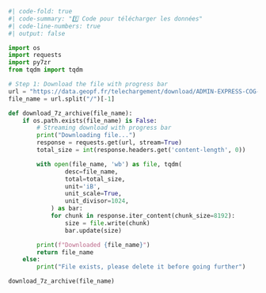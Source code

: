 ```python
#| code-fold: true
#| code-summary: "1️⃣ Code pour télécharger les données"
#| code-line-numbers: true
#| output: false

import os
import requests
import py7zr
from tqdm import tqdm

# Step 1: Download the file with progress bar
url = "https://data.geopf.fr/telechargement/download/ADMIN-EXPRESS-COG-CARTO/ADMIN-EXPRESS-COG-CARTO_3-1__SHP_WGS84G_FRA_2022-04-15/ADMIN-EXPRESS-COG-CARTO_3-1__SHP_WGS84G_FRA_2022-04-15.7z"
file_name = url.split("/")[-1]

def download_7z_archive(file_name):
    if os.path.exists(file_name) is False:
        # Streaming download with progress bar
        print("Downloading file...")
        response = requests.get(url, stream=True)
        total_size = int(response.headers.get('content-length', 0))

        with open(file_name, 'wb') as file, tqdm(
                desc=file_name,
                total=total_size,
                unit='iB',
                unit_scale=True,
                unit_divisor=1024,
            ) as bar:
            for chunk in response.iter_content(chunk_size=8192):
                size = file.write(chunk)
                bar.update(size)

        print(f"Downloaded {file_name}")
        return file_name
    else:
        print("File exists, please delete it before going further")

download_7z_archive(file_name)
```